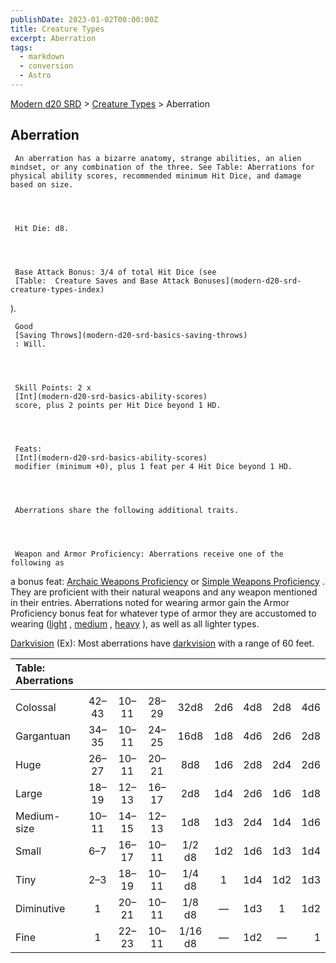 ```yaml
---
publishDate: 2023-01-02T00:00:00Z
title: Creature Types
excerpt: Aberration
tags:
  - markdown
  - conversion
  - Astro
---
```


[Modern d20 SRD](/#modernD20) > [Creature Types](modern-d20-srd-creature-types-index) > Aberration

## Aberration




     An aberration has a bizarre anatomy, strange abilities, an alien mindset, or any combination of the three. See Table: Aberrations for physical ability scores, recommended minimum Hit Dice, and damage based on size.




     Hit Die: d8.




     Base Attack Bonus: 3/4 of total Hit Dice (see
     [Table:  Creature Saves and Base Attack Bonuses](modern-d20-srd-creature-types-index)
).

     Good
     [Saving Throws](modern-d20-srd-basics-saving-throws)
     : Will.




     Skill Points: 2 x
     [Int](modern-d20-srd-basics-ability-scores)
     score, plus 2 points per Hit Dice beyond 1 HD.




     Feats:
     [Int](modern-d20-srd-basics-ability-scores)
     modifier (minimum +0), plus 1 feat per 4 Hit Dice beyond 1 HD.




     Aberrations share the following additional traits.




     Weapon and Armor Proficiency: Aberrations receive one of the following as

a bonus feat:
[Archaic Weapons Proficiency](modern-d20-srd-feats-archaic-weapons-proficiency)
or
[Simple Weapons Proficiency](modern-d20-srd-feats-simple-weapons-proficiency)
. They
are proficient with their natural weapons and any weapon mentioned in their
entries. Aberrations noted for wearing armor gain the Armor Proficiency bonus
feat for whatever type of armor they are accustomed to wearing ([light](modern-d20-srd-feats-armor-proficiency-light)
,
[medium](modern-d20-srd-feats-armor-proficiency-medium)
,
[heavy](modern-d20-srd-feats-armor-proficiency-heavy)
),
as well as all lighter types.

[Darkvision](modern-d20-srd-special-abilities-darkvision)
(Ex): Most aberrations have
[darkvision](modern-d20-srd-special-abilities-darkvision)
with a range of 60 feet.

| Table: Aberrations |      |      |      |         |     |     |     |     |
| :----------------- | :--: | :--: | :--: | :-----: | :-: | :-: | :-: | --: |
|                    |      |      |      |         |     |     |     |     |
| Colossal           | 42–43 | 10–11 | 28–29 |  32d8   | 2d6 | 4d8 | 2d8 | 4d6 |
| Gargantuan         | 34–35 | 10–11 | 24–25 |  16d8   | 1d8 | 4d6 | 2d6 | 2d8 |
| Huge               | 26–27 | 10–11 | 20–21 |   8d8   | 1d6 | 2d8 | 2d4 | 2d6 |
| Large              | 18–19 | 12–13 | 16–17 |   2d8   | 1d4 | 2d6 | 1d6 | 1d8 |
| Medium-size        | 10–11 | 14–15 | 12–13 |   1d8   | 1d3 | 2d4 | 1d4 | 1d6 |
| Small              |  6–7  | 16–17 | 10–11 | 1/2 d8  | 1d2 | 1d6 | 1d3 | 1d4 |
| Tiny               |  2–3  | 18–19 | 10–11 | 1/4 d8  |  1  | 1d4 | 1d2 | 1d3 |
| Diminutive         |  1   | 20–21 | 10–11 | 1/8 d8  |  —   | 1d3 |  1  | 1d2 |
| Fine               |  1   | 22–23 | 10–11 | 1/16 d8 |  —   | 1d2 |  —   |   1 |
